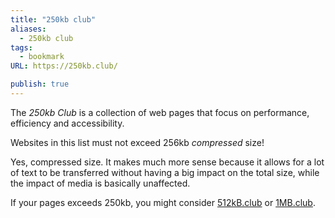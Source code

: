 ```yaml
---
title: "250kb club"
aliases:
  - 250kb club
tags:
  - bookmark
URL: https://250kb.club/

publish: true
---
```




The _250kb Club_ is a collection of web pages that focus on performance, efficiency and accessibility.

Websites in this list must not exceed 256kb _compressed_ size!

Yes, compressed size. It makes much more sense because it allows for a lot of text to be transferred without having a big impact on the total size, while the impact of media is basically unaffected.

If your pages exceeds 250kb, you might consider [512kB.club](https://512kb.club/) or [1MB.club](https://1mb.club/).